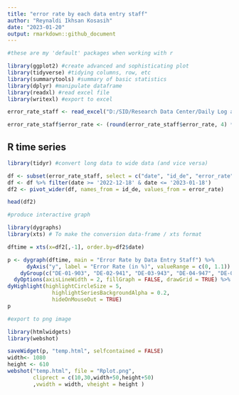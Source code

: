 ```yaml
---
title: "error rate by each data entry staff"
author: "Reynaldi Ikhsan Kosasih"
date: "2023-01-20"
output: rmarkdown::github_document
---
```

```r

#these are my 'default' packages when working with r

library(ggplot2) #create advanced and sophisticating plot
library(tidyverse) #tidying columns, row, etc
library(summarytools) #summary of basic statistics
library(dplyr) #manipulate dataframe
library(readxl) #read excel file
library(writexl) #export to excel

error_rate_staff <- read_excel("D:/SID/Research Data Center/Daily Log and Performance Report - SID's Research Data Center.xlsx", sheet = "Staff Daily Performance", col_types = c("date", "text", "text", "numeric", "numeric", "numeric", "numeric", "text"))

error_rate_staff$error_rate <- (round(error_rate_staff$error_rate, 4) * 100) #convert error rate to a round number with two decimals for better readability
```
## R time series

```r
library(tidyr) #convert long data to wide data (and vice versa)

df <- subset(error_rate_staff, select = c("date", "id_de", "error_rate"))
df <- df %>% filter(date >= '2022-12-18' & date <= '2023-01-18')
df2 <- pivot_wider(df, names_from = id_de, values_from = error_rate)

head(df2)
```
```r
#produce interactive graph

library(dygraphs)
library(xts) # To make the conversion data-frame / xts format

dftime = xts(x=df2[,-1], order.by=df2$date)

p <- dygraph(dftime, main = "Error Rate by Data Entry Staff") %>%
      dyAxis("y", label = "Error Rate (in %)", valueRange = c(0, 1.1)) %>%
    dyGroup(c("DE-01-903", "DE-02-941", "DE-03-943", "DE-04-947", "DE-05-948", "DE-06-960", "DE-07-963"), drawPoints = TRUE, color = c("blue", "green", "#6A3D9A", "#E31A1C", "darkturquoise", "#FF7F00", "brown")) %>%
  dyOptions(axisLineWidth = 2, fillGraph = FALSE, drawGrid = TRUE) %>%
dyHighlight(highlightCircleSize = 5, 
              highlightSeriesBackgroundAlpha = 0.2,
              hideOnMouseOut = TRUE)
p

#export to png image

library(htmlwidgets)
library(webshot)

saveWidget(p, "temp.html", selfcontained = FALSE)
width<- 1080
height <- 610
webshot("temp.html", file = "Rplot.png",
        cliprect = c(10,30,width+50,height+50)
        ,vwidth = width, vheight = height )
```